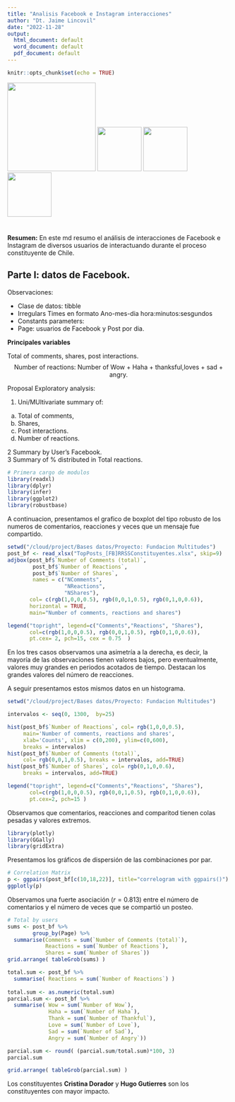 ```yaml
---
title: "Analisis Facebook e Instagram interacciones"
author: "Dt. Jaime Lincovil"
date: "2022-11-28"
output:
  html_document: default
  word_document: default
  pdf_document: default
---
```


```r
knitr::opts_chunk$set(echo = TRUE)
```

<img src="https://raw.githubusercontent.com/jelincovil/fund_multitudes_proceso_constituyente_cl/main/datos%20y%20figuras/Screenshot%202022-11-24%2010.34.57.png" width="200"> 
<img src="https://raw.githubusercontent.com/jelincovil/logos_images/main/icons8-instagram.svg" width="100"> 
<img src="https://raw.githubusercontent.com/jelincovil/logos_images/main/icons8-facebook.svg" width="100">
<img src= "https://raw.githubusercontent.com/jelincovil/logos_images/main/icons8-r-100.png" width="100">

#
**Resumen:** En este md resumo el análisis de interacciones de Facebook e Instagram de diversos usuarios de interactuando durante el proceso constituyente de Chile.

## Parte I: datos de Facebook.

Observaciones:

- Clase de datos: tibble
- Irregulars Times  en formato Ano-mes-dia hora:minutos:sesgundos
- Constants parameters: 
- Page: usuarios de Facebook y Post por dia. 

**Principales variables**

Total of comments, shares, post interactions. 
$$
\text{Number of reactions: Number of Wow + Haha + thanksful,loves + sad + angry.}
$$

Proposal Exploratory analysis:

1. Uni/MUltivariate summary of: 
 (a) Total of comments, 
 (b) Shares, 
 (c) Post interactions. 
 (d) Number of reactions.
 
2 Summary by User's Facebook.  
3 Summary of % distributed in Total reactions.


```r
# Primera cargo de modulos
library(readxl)
library(dplyr)
library(infer)
library(ggplot2)
library(robustbase)
```


A continuacion, presentamos el grafico de boxplot del tipo robusto de los numeros de comentarios, reacciones y veces que un mensaje fue compartido.

```r
setwd("/cloud/project/Bases datos/Proyecto: Fundacion Multitudes")
post_bf <- read_xlsx("TopPosts_[FB]RRSSConstituyentes.xlsx", skip=9)
adjbox(post_bf$`Number of Comments (total)`,
        post_bf$`Number of Reactions`,
        post_bf$`Number of Shares`,
        names = c("NComments",
                  "NReactions",
                  "NShares"),
       col= c(rgb(1,0,0,0.5), rgb(0,0,1,0.5), rgb(0,1,0,0.6)),
       horizontal = TRUE,
       main="Number of comments, reactions and shares")

legend("topright", legend=c("Comments","Reactions", "Shares"), 
       col=c(rgb(1,0,0,0.5), rgb(0,0,1,0.5), rgb(0,1,0,0.6)),
       pt.cex= 2, pch=15, cex = 0.75  )

```

En los tres casos observamos una asimetría a la derecha, es decir, la mayoría de las observaciones tienen valores bajos, pero eventualmente, valores muy grandes en periodos acotados de tiempo. Destacan los grandes valores del número de reacciones.

A seguir presentamos estos mismos datos en un histograma.

```r
setwd("/cloud/project/Bases datos/Proyecto: Fundacion Multitudes")

intervalos <- seq(0, 1300,  by=25)

hist(post_bf$`Number of Reactions`, col= rgb(1,0,0,0.5),
     main='Number of comments, reactions and shares',
     xlab='Counts', xlim = c(0,200), ylim=c(0,600),
     breaks = intervalos)
hist(post_bf$`Number of Comments (total)`,
     col= rgb(0,0,1,0.5), breaks = intervalos, add=TRUE)
hist(post_bf$`Number of Shares`, col= rgb(0,1,0,0.6),
     breaks = intervalos, add=TRUE)

legend("topright", legend=c("Comments","Reactions", "Shares"), 
       col=c(rgb(1,0,0,0.5), rgb(0,0,1,0.5), rgb(0,1,0,0.6)),
       pt.cex=2, pch=15 )

```


Observamos que comentarios, reacciones and comparitod tienen colas pesadas y valores extremos.


```r

library(plotly)
library(GGally)
library(gridExtra)

```

Presentamos los gráficos de dispersión de las combinaciones por par.

```r
# Correlation Matrix
p <- ggpairs(post_bf[c(10,18,22)], title="correlogram with ggpairs()") 
ggplotly(p)

```


Observamos una fuerte asociación ($r=0.813$) entre el número de comentarios y el número de veces que se compartió un posteo.


```r
# Total by users
sums <- post_bf %>%
        group_by(Page) %>%
  summarise(Comments = sum(`Number of Comments (total)`),
            Reactions = sum(`Number of Reactions`),
            Shares = sum(`Number of Shares`))
grid.arrange( tableGrob(sums) )

```

```r

total.sum <- post_bf %>%
  summarise( Reactions = sum(`Number of Reactions`) )
  
total.sum <- as.numeric(total.sum)
parcial.sum <- post_bf %>%
  summarise( Wow = sum(`Number of Wow`),
             Haha = sum(`Number of Haha`),
             Thank = sum(`Number of Thankful`),
             Love = sum(`Number of Love`),
             Sad = sum(`Number of Sad`),
             Angry = sum(`Number of Angry`))

parcial.sum <- round( (parcial.sum/total.sum)*100, 3)
parcial.sum

grid.arrange( tableGrob(parcial.sum) )


```


Los constituyentes **Cristina Dorador** y **Hugo Gutierres** son los constituyentes con mayor impacto.

